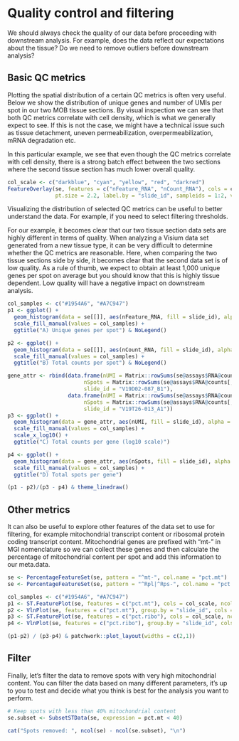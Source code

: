 # Quality control and filtering

We should always check the quality of our data before proceeding with downstream analysis. For example, does the data reflect our expectations about the tissue? Do we need to remove outliers before downstream analysis?

## Basic QC metrics

Plotting the spatial distribution of a certain QC metrics is often very useful. Below we show the distribution of unique genes and number of UMIs per spot in our two MOB tissue sections. By visual inspection we can see that both QC metrics correlate with cell density, which is what we generally expect to see. If this is not the case, we might have a technical issue such as tissue detachment, uneven permeabilization, overpermeabilization, mRNA degradation etc.

In this particular example, we see that even though the QC metrics correlate with cell density, there is a strong batch effect between the two sections where the second tissue section has much lower overall quality.

```r

col_scale <- c("darkblue", "cyan", "yellow", "red", "darkred")
FeatureOverlay(se, features = c("nFeature_RNA", "nCount_RNA"), cols = col_scale, ncols = 2, 
               pt.size = 2.2, label.by = "slide_id", sampleids = 1:2, value.scale = "all")

```
  
Visualizing the distribution of selected QC metrics can be useful to better understand the data. For example, if you need to select filtering thresholds.

For our example, it becomes clear that our two tissue section data sets are highly different in terms of quality. When analyzing a Visium data set generated from a new tissue type, it can be very difficult to determine whether the QC metrics are reasonable. Here, when comparing the two tissue sections side by side, it becomes clear that the second data set is of low quality. As a rule of thumb, we expect to obtain at least 1,000 unique genes per spot on average but you should know that this is highly tissue dependent. Low quality will have a negative impact on downstream analysis.

```r

col_samples <- c("#1954A6", "#A7C947")
p1 <- ggplot() +
  geom_histogram(data = se[[]], aes(nFeature_RNA, fill = slide_id), alpha = 0.6, bins = 50, position = "identity") +
  scale_fill_manual(values = col_samples) +
  ggtitle("A) Unique genes per spot") & NoLegend()

p2 <- ggplot() +
  geom_histogram(data = se[[]], aes(nCount_RNA, fill = slide_id), alpha = 0.6, bins = 50, position = "identity") +
  scale_fill_manual(values = col_samples) +
  ggtitle("B) Total counts per spot") & NoLegend()

gene_attr <- rbind(data.frame(nUMI = Matrix::rowSums(se@assays$RNA@counts[, se$slide_id == "V19D02-087_B1"]), 
                        nSpots = Matrix::rowSums(se@assays$RNA@counts[, se$slide_id == "V19D02-087_B1"] > 0),
                        slide_id = "V19D02-087_B1"),
                   data.frame(nUMI = Matrix::rowSums(se@assays$RNA@counts[, se$slide_id == "V19T26-013_A1"]), 
                        nSpots = Matrix::rowSums(se@assays$RNA@counts[, se$slide_id == "V19T26-013_A1"] > 0),
                        slide_id = "V19T26-013_A1"))
p3 <- ggplot() +
  geom_histogram(data = gene_attr, aes(nUMI, fill = slide_id), alpha = 0.6, bins = 50, position = "identity") +
  scale_fill_manual(values = col_samples) +
  scale_x_log10() +
  ggtitle("C) Total counts per gene (log10 scale)")

p4 <- ggplot() +
  geom_histogram(data = gene_attr, aes(nSpots, fill = slide_id), alpha = 0.6,  bins = 50, position = "identity") +
  scale_fill_manual(values = col_samples) +
  ggtitle("D) Total spots per gene")

(p1 - p2)/(p3 - p4) & theme_linedraw()
```

## Other metrics
  
It can also be useful to explore other features of the data set to use for filtering, for example mitochondrial transcript content or ribosomal protein coding transcript content. Mitochondrial genes are prefixed with “mt-” in MGI nomenclature so we can collect these genes and then calculate the percentage of mitochondrial content per spot and add this information to our meta.data.  

```r
se <- PercentageFeatureSet(se, pattern = "^mt-", col.name = "pct.mt")
se <- PercentageFeatureSet(se, pattern = "^Rpl|^Rps-", col.name = "pct.ribo")

col_samples <- c("#1954A6", "#A7C947")
p1 <- ST.FeaturePlot(se, features = c("pct.mt"), cols = col_scale, ncol = 2, pt.size = 1.5, show.sb = FALSE, label.by = "slide_id")
p2 <- VlnPlot(se, features = c("pct.mt"), group.by = "slide_id", cols = col_samples) & NoLegend()
p3 <- ST.FeaturePlot(se, features = c("pct.ribo"), cols = col_scale, ncol = 2, pt.size = 1.5, show.sb = FALSE, label.by = "slide_id")
p4 <- VlnPlot(se, features = c("pct.ribo"), group.by = "slide_id", cols = col_samples) & NoLegend()

(p1-p2) / (p3-p4) & patchwork::plot_layout(widths = c(2,1))
```
  
## Filter

Finally, let's filter the data to remove spots with very high mitochondrial content. You can filter the data based on many different parameters, it's up to you to test and decide what you think is best for the analysis you want to perform.  
  
```r
# Keep spots with less than 40% mitochondrial content
se.subset <- SubsetSTData(se, expression = pct.mt < 40)

cat("Spots removed: ", ncol(se) - ncol(se.subset), "\n")
```
